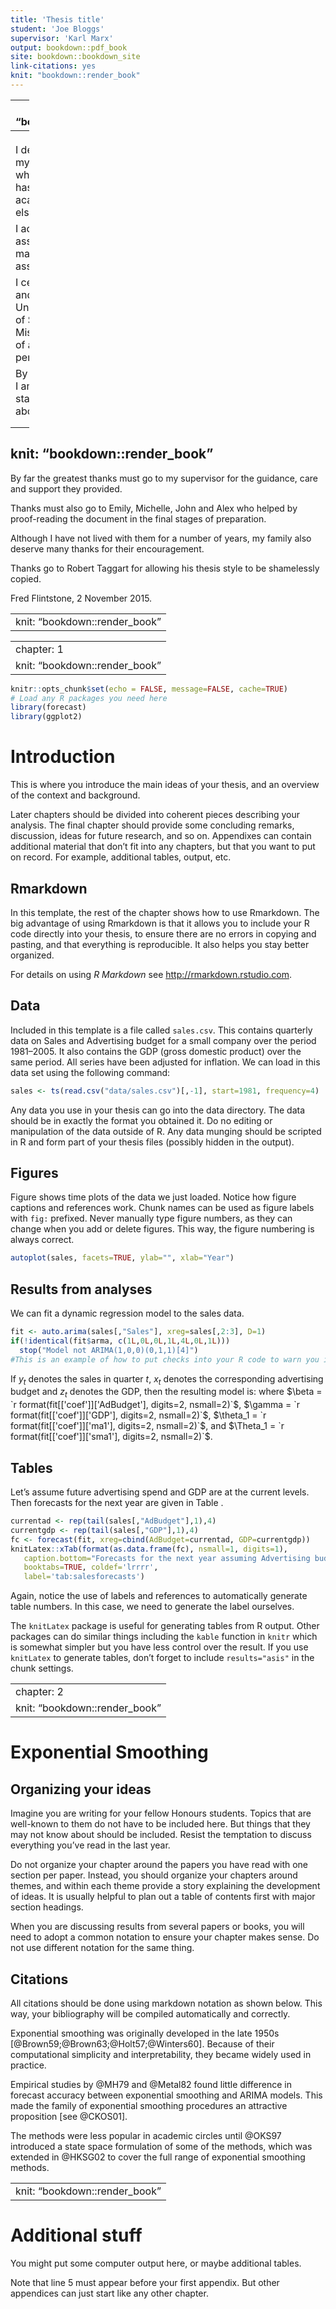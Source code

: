 ```yaml
---
title: 'Thesis title'
student: 'Joe Bloggs'
supervisor: 'Karl Marx'
output: bookdown::pdf_book
site: bookdown::bookdown_site
link-citations: yes
knit: "bookdown::render_book"
---
```


<!-- 
Edit these lines as appropriate.
The actual thesis content is in several Rmd files.

You'll need to edit the _bookdown.yml file to set the order in which you'd like them to appear. 

If you have specific LaTeX packages to add, put them in unswthesis.tex.

You will need to ensure you have installed the knitr and bookdown packages for R.

You will also need LaTeX installed on your computer.
-->


<!-- Title Page -->

\title{$title$}

\authornameonly{$student$}

\author{\Authornameonly\\{\bigskip}Supervisor: $supervisor$}

\hypersetup{
     %pdfsubject={The Subject},
     %pdfkeywords={Some Keywords},
     pdfauthor={$student$},
     pdftitle={$title$},
     pdfproducer={Bookdown with LaTeX}
}

\copyrightfalse
\figurespagefalse
\tablespagefalse

<!--chapter:end:index.Rmd-->

---
knit: "bookdown::render_book"
---
\beforepreface

\afterpage{\blankpage}

\prefacesection{Plagiarism statement}

\vskip 10pc \noindent I declare that this thesis is my
own work, except where acknowledged, and has not been submitted for
academic credit elsewhere.

\vskip 2pc  \noindent I acknowledge that the assessor of this
thesis may, for the purpose of assessing it:
\begin{itemize}
\item Reproduce it and provide a copy to another member of the University; and/or,
\item Communicate a copy of it to a plagiarism checking service (which may then retain a copy of it on its database for the purpose of future plagiarism checking).
\end{itemize}

\vskip 2pc \noindent I certify that I have read and understood the University Rules in
respect of Student Academic Misconduct, and am aware of any potential plagiarism penalties which may
apply.\vspace{24pt}

\vskip 2pc \noindent By signing
this declaration I am
agreeing to the statements and conditions above.
\vskip 2pc \noindent
Signed: \rule{7cm}{0.25pt} \hfill Date: \rule{4cm}{0.25pt} \newline
\vskip 1pc

\afterpage{\blankpage}





<!--chapter:end:perf-Plagiarism.Rmd-->

---
knit: "bookdown::render_book"
---



<!-- Acknowledgements are optional -->

\prefacesection{Acknowledgements}

\bigskip By far the greatest thanks must go to my supervisor for
the guidance, care and support they provided. 

\bigskip\noindent Thanks 
must also go to Emily, Michelle, John and Alex who helped by
proof-reading the document in the final stages of preparation.

\bigskip\noindent Although
I have not lived with them for a number of years, my family also deserve
many thanks for their encouragement.

\bigskip\noindent Thanks go to Robert Taggart for allowing his thesis
style to be shamelessly copied.

\bigskip\bigskip\bigskip\noindent Fred Flintstone, 2 November 2015.

\afterpage{\blankpage}

<!--chapter:end:perf-Acknowledgements.Rmd-->

---
knit: "bookdown::render_book"
---

\prefacesection{Abstract}


\afterpage{\blankpage}


\afterpreface



\afterpage{\blankpage}

<!--chapter:end:perf-Abstract.Rmd-->

---
chapter: 1
knit: "bookdown::render_book"
---

```r
knitr::opts_chunk$set(echo = FALSE, message=FALSE, cache=TRUE)
# Load any R packages you need here
library(forecast)
library(ggplot2)
```

# Introduction {#ch:intro}

This is where you introduce the main ideas of your thesis, and an overview of the context and background.

Later chapters should be divided into coherent pieces describing your analysis. The final chapter should provide some concluding remarks, discussion, ideas for future research, and so on. Appendixes can contain additional material that don't fit into any chapters, but that you want to put on record. For example, additional tables, output, etc.

## Rmarkdown

In this template, the rest of the chapter shows how to use Rmarkdown. The big advantage of using Rmarkdown is that it allows you to include your R code directly into your thesis, to ensure there are no errors in copying and pasting, and that everything is reproducible. It also helps you stay better organized.

For details on using _R Markdown_ see <http://rmarkdown.rstudio.com>.

## Data

Included in this template is a file called `sales.csv`.  This contains quarterly data on Sales and Advertising budget for a small company over the period 1981--2005. It also contains the GDP (gross domestic product) over the same period. All series have been adjusted for inflation.  We can load in this data set using the following command:

```r
sales <- ts(read.csv("data/sales.csv")[,-1], start=1981, frequency=4)
```

Any data you use in your thesis can go into the data directory. The data should be in exactly the format you obtained it. Do no editing or manipulation of the data outside of R. Any data munging should be scripted in R and form part of your thesis files (possibly hidden in the output).

## Figures

Figure \ref{fig:deaths} shows time plots of the data we just loaded. Notice how figure captions and references work. Chunk names can be used as figure labels with `fig:` prefixed. Never manually type figure numbers, as they can change when you add or delete figures. This way, the figure numbering is always correct.

```r
autoplot(sales, facets=TRUE, ylab="", xlab="Year")
```

## Results from analyses

We can fit a dynamic regression model to the sales data.

```r
fit <- auto.arima(sales[,"Sales"], xreg=sales[,2:3], D=1)
if(!identical(fit$arma, c(1L,0L,0L,1L,4L,0L,1L)))
  stop("Model not ARIMA(1,0,0)(0,1,1)[4]")
#This is an example of how to put checks into your R code to warn you if something has gone wrong.
```

If $y_t$ denotes the sales in quarter $t$, $x_t$ denotes the corresponding advertising budget and $z_t$ denotes the GDP, then the resulting model is:
\begin{equation}
  y_t - y_{t-4} = \beta (x_t-x_{t-4}) + \gamma (z_t-z_{t-4}) + \theta_1 \varepsilon_{t-1} + \Theta_1 \varepsilon_{t-4} + \varepsilon_t
\end{equation}
where
$\beta = `r format(fit[['coef']]['AdBudget'], digits=2, nsmall=2)`$,
$\gamma = `r format(fit[['coef']]['GDP'], digits=2, nsmall=2)`$,
$\theta_1 = `r format(fit[['coef']]['ma1'], digits=2, nsmall=2)`$,
and
$\Theta_1 = `r format(fit[['coef']]['sma1'], digits=2, nsmall=2)`$.

## Tables

Let's assume future advertising spend and GDP are at the current levels. Then forecasts for the next year are given in Table \ref{tab:salesforecasts}.

```r
currentad <- rep(tail(sales[,"AdBudget"],1),4)
currentgdp <- rep(tail(sales[,"GDP"],1),4)
fc <- forecast(fit, xreg=cbind(AdBudget=currentad, GDP=currentgdp))
knitLatex::xTab(format(as.data.frame(fc), nsmall=1, digits=1),
   caption.bottom="Forecasts for the next year assuming Advertising budget and GDP are unchanged.",
   booktabs=TRUE, coldef='lrrrr',
   label='tab:salesforecasts')
```

Again, notice the use of labels and references to automatically generate table numbers. In this case, we need to generate the label ourselves.

The `knitLatex` package is useful for generating tables from R output. Other packages can do similar things including the `kable` function in `knitr` which is somewhat simpler but you have less control over the result. If you use `knitLatex` to generate tables, don't forget to include `results="asis"` in the chunk settings.


<!--chapter:end:01-chap1.Rmd-->

---
chapter: 2
knit: "bookdown::render_book"
---

# Exponential Smoothing {#sec:expsmooth}

## Organizing your ideas

Imagine you are writing for your fellow Honours students. Topics that are well-known to them do not have to be included here. But things that they may not know about should be included. Resist the temptation to discuss everything you've read in the last year.

Do not organize your chapter around the papers you have read with one section per paper. Instead, you should organize your chapters around themes, and within each theme provide a story explaining the development of ideas. It is usually helpful to plan out a table of contents first with major section headings.

When you are discussing results from several papers or books, you will need to adopt a common notation to ensure your chapter makes sense. Do not use different notation for the same thing.

## Citations

All citations should be done using markdown notation as shown below. This way, your bibliography will be compiled automatically and correctly.

Exponential smoothing was originally developed in the late 1950s [@Brown59;@Brown63;@Holt57;@Winters60]. Because of their computational simplicity and interpretability, they became widely used in practice.

Empirical studies by @MH79 and @Metal82 found little difference in forecast accuracy between exponential smoothing and ARIMA models. This made the family of exponential smoothing procedures an attractive proposition [see @CKOS01].

The methods were less popular in academic circles until  @OKS97 introduced a state space formulation of some of the methods, which was extended in @HKSG02 to cover the full range of exponential smoothing methods.


<!--chapter:end:02-chap2.Rmd-->

---
knit: "bookdown::render_book"
---

\appendix

# Additional stuff

You might put some computer output here, or maybe additional tables.

Note that line 5 must appear before your first appendix. But other appendices can just start like any other chapter.

<!--chapter:end:A-appA.Rmd-->

